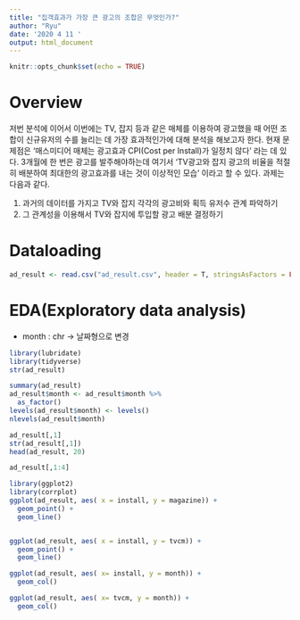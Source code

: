 ```yaml
---
title: "집객효과가 가장 큰 광고의 조합은 무엇인가?"
author: "Ryu"
date: '2020 4 11 '
output: html_document
---
```


```r
knitr::opts_chunk$set(echo = TRUE)
```

# Overview 

저번 분석에 이어서 이번에는 TV, 잡지 등과 같은 매체를 이용하여 광고했을 때 어떤 조합이 신규유저의 수를 늘리는 데 가장 효과적인가에 대해 분석을 해보고자 한다. 현재 문제점은 '매스미디어 매체는 광고효과 CPI(Cost per Install)가 일정치 않다' 라는 데 있다. 3개월에 한 번은 광고를 발주해야하는데 여기서 'TV광고와 잡지 광고의 비율을 적절히 배분하여 최대한의 광고효과를 내는 것이 이상적인 모습' 이라고 할 수 있다. 과제는 다음과 같다.

1. 과거의 데이터를 가지고 TV와 잡지 각각의 광고비와 획득 유저수 관계 파악하기
2. 그 관계성을 이용해서 TV와 잡지에 투입할 광고 배분 결정하기 

# Dataloading 

```r
ad_result <- read.csv("ad_result.csv", header = T, stringsAsFactors = FALSE)


```

# EDA(Exploratory data analysis)

- month : chr -> 날짜형으로 변경

```r
library(lubridate)
library(tidyverse)
str(ad_result)

summary(ad_result)
ad_result$month <- ad_result$month %>% 
  as_factor()
levels(ad_result$month) <- levels()
nlevels(ad_result$month)

ad_result[,1]
str(ad_result[,1])
head(ad_result, 20)

ad_result[,1:4]
```

```r
library(ggplot2)
library(corrplot)
ggplot(ad_result, aes( x = install, y = magazine)) +
  geom_point() +
  geom_line()


ggplot(ad_result, aes( x = install, y = tvcm)) +
  geom_point() +
  geom_line()

ggplot(ad_result, aes( x= install, y = month)) +
  geom_col()

ggplot(ad_result, aes( x= tvcm, y = month)) +
  geom_col()
```

